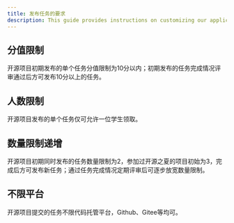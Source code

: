 ```yaml
---
title: 发布任务的要求
description: This guide provides instructions on customizing our application.
---
```


## 分值限制

开源项目初期发布的单个任务分值限制为10分以内；初期发布的任务完成情况评审通过后方可发布10分以上的任务。

## 人数限制

开源项目发布的单个任务仅可允许一位学生领取。

## 数量限制递增

开源项目初期同时发布的任务数量限制为2，参加过开源之夏的项目初始为3，完成后方可发布新任务；通过任务完成情况定期评审后可逐步放宽数量限制。


## 不限平台

开源项目提交的任务不限代码托管平台，Github、Gitee等均可。
